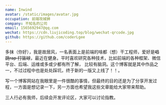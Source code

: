 ```yaml
---
name: Inwind 
avatar: /static/images/avatar.jpg
occupation: 前端攻城狮
company: 不知名的公司
email: 1565692947@qq.com
wechat: https://cdn.liujicoding.top/blog/wechat-qrcode.jpg
github: https://github.com/coderLgee
---
```


多抹（你好），我是故居风，一名表面上是前端的啥都（想）干工程师，爱好是~~唱跳rap 打篮球~~，最近在健身。平时喜欢研究各种技术，比如前端的各种框架、微信平台、后端、运维或多或少都有所了解，
比较有脑洞。这个博客就是其中作品之一，不过过程中也是处处踩坑，终于新的一版又上线了！！。

写一个博客网站在我眼里是一件很酷的事情，但最终的目的还是为了分享开发过程，一方面是想记录一下，另一方面也希望我这些文章能给大家带来帮助。

三人行必有我师，后续会开发评论区，大家可以讨论指教。

